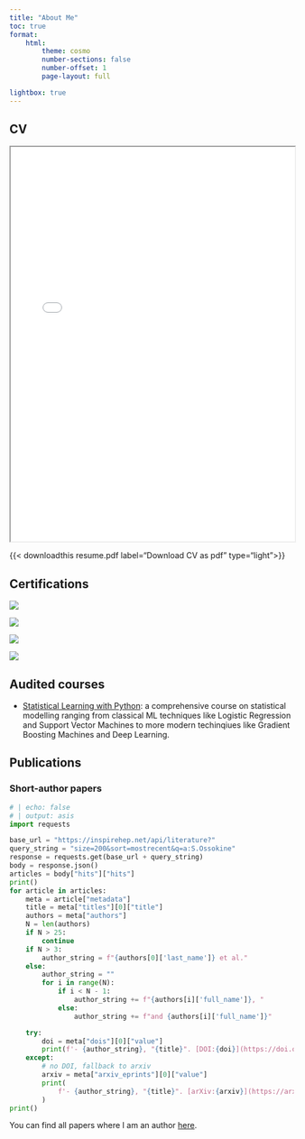 ```yaml
---
title: "About Me"
toc: true
format:
    html:
        theme: cosmo
        number-sections: false
        number-offset: 1
        page-layout: full

lightbox: true
---
```

## CV

```{=html}
<iframe width="100%" height="700" src="./resume.html"></iframe>
```

{{< downloadthis resume.pdf label="Download CV as pdf"  type="light">}}


## Certifications
::: {layout-ncol=2}

![](./images/DataTalks_MLOps_Zoomcamp.png){.lightbox group="my-gallery" }

![](./images/Coursera_Google_Data_Analytics.png){.lightbox group="my-gallery" }

![](./images/Coursera_Intro_to_Machine_Learning.png){.lightbox group="my-gallery"}

![](./images/Coursera_Nvidia.png){.lightbox group="my-gallery"}

:::

## Audited courses

- [Statistical Learning with Python](https://www.edx.org/learn/python/stanford-university-statistical-learning-with-python?index=product&queryID=4a8f806cfb6977362ac16f29efd7b22d&position=3&linked_from=autocomplete&c=autocomplete): a comprehensive course on statistical modelling ranging from classical ML techniques like Logistic Regression and Support Vector Machines to more modern techinqiues like Gradient Boosting Machines and Deep Learning.

## Publications
### Short-author papers

```python
# | echo: false
# | output: asis
import requests

base_url = "https://inspirehep.net/api/literature?"
query_string = "size=200&sort=mostrecent&q=a:S.Ossokine"
response = requests.get(base_url + query_string)
body = response.json()
articles = body["hits"]["hits"]
print()
for article in articles:
    meta = article["metadata"]
    title = meta["titles"][0]["title"]
    authors = meta["authors"]
    N = len(authors)
    if N > 25:
        continue
    if N > 3:
        author_string = f"{authors[0]['last_name']} et al."
    else:
        author_string = ""
        for i in range(N):
            if i < N - 1:
                author_string += f"{authors[i]['full_name']}, "
            else:
                author_string += f"and {authors[i]['full_name']}"

    try:
        doi = meta["dois"][0]["value"]
        print(f'- {author_string}, "{title}". [DOI:{doi}](https://doi.org/{doi})  ')
    except:
        # no DOI, fallback to arxiv
        arxiv = meta["arxiv_eprints"][0]["value"]
        print(
            f'- {author_string}, "{title}". [arXiv:{arxiv}](https://arxiv.org/abs/{arxiv})  '
        )
print()
```

You can find all papers where I am an author [here](https://inspirehep.net/literature?sort=mostrecent&size=25&page=1&q=au%20ossokine&ui-citation-summary=true).